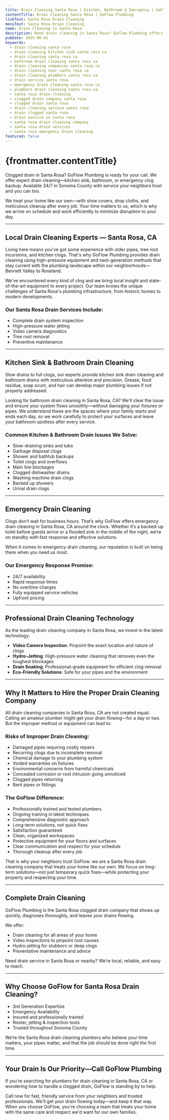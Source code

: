 ```yaml
---
title: Drain Cleaning Santa Rosa | Kitchen, Bathroom & Emergency | GoFlow
contentTitle: Drain Cleaning Santa Rosa | GoFlow Plumbing
linkText: Santa Rosa Drain Cleaning
menuText: Santa Rosa Drain Cleaning
name: Drain Cleaning in Santa Rosa
description: Need drain cleaning in Santa Rosa? GoFlow Plumbing offers fast kitchen, bathroom, and emergency drain services. Trusted, local, and available 24/7. Call today!
pubDate: 2025-06-01
keywords:
  - drain cleaning santa rosa
  - drain cleaning kitchen sink santa rosa ca
  - drain cleaning santa rosa ca
  - bathroom drain cleaning santa rosa ca
  - drain cleaning companies santa rosa ca
  - drain cleaning near santa rosa ca
  - drain cleaning plumbers santa rosa ca
  - drain service santa rosa
  - emergency drain cleaning santa rosa ca
  - plumbers drain cleaning santa rosa ca
  - santa rosa drain cleaning
  - clogged drain company santa rosa
  - clogged drain santa rosa
  - drain cleaning service santa rosa
  - drain clogged santa rosa
  - drain service in santa rosa
  - santa rosa drain cleaning company
  - santa rosa drain services
  - santa rosa emergency drain cleaning
featured: false
---
```


# {frontmatter.contentTitle}

Clogged drain in Santa Rosa? GoFlow Plumbing is ready for your call.
We offer expert drain cleaning—kitchen sink, bathroom, or emergency clog backup.
Available 24/7 in Sonoma County with service your neighbors trust and you can too.

We treat your home like our own—with shoe covers, drop cloths, and meticulous cleanup after every job.
Your time matters to us, which is why we arrive on schedule and work efficiently to minimize disruption to your day.

---

## Local Drain Cleaning Experts — Santa Rosa, CA

Living here means you've got some experience with older pipes, tree root incursions, and kitchen clogs.
That's why GoFlow Plumbing provides drain cleaning using high-pressure equipment and next-generation
methods that stay current with the plumbing landscape within our neighborhoods—Bennett Valley to Roseland.

We've encountered every kind of clog and we bring local insight and state-of-the-art equipment to every project.
Our team knows the unique challenges of Santa Rosa's plumbing infrastructure, from historic homes to modern developments.

### Our Santa Rosa Drain Services Include:
- Complete drain system inspection
- High-pressure water jetting
- Video camera diagnostics
- Tree root removal
- Preventive maintenance

---

## Kitchen Sink & Bathroom Drain Cleaning

Slow drains to full clogs, our experts provide kitchen sink drain cleaning and bathroom drains with meticulous attention and precision.
Grease, food residue, soap scum, and hair can develop major plumbing issues if not properly addressed.

Looking for bathroom drain cleaning in Santa Rosa, CA? We'll clear the issue and ensure your system flows smoothly—without damaging your fixtures or pipes.
We understand these are the spaces where your family starts and ends each day, so we work carefully to protect your surfaces and leave your bathroom spotless after every service.

### Common Kitchen & Bathroom Drain Issues We Solve:
- Slow-draining sinks and tubs
- Garbage disposal clogs
- Shower and bathtub backups
- Toilet clogs and overflows
- Main line blockages
- Clogged dishwasher drains
- Washing machine drain clogs
- Backed up showers
- Urinal drain clogs

---

## Emergency Drain Cleaning

Clogs don’t wait for business hours.
That’s why GoFlow offers emergency drain cleaning in Santa Rosa, CA around the clock.
Whether it’s a backed-up toilet before guests arrive or a flooded sink in the middle of the night, we’re on standby with fast response and effective solutions.

When it comes to emergency drain cleaning, our reputation is built on being there when you need us most.

### Our Emergency Response Promise:
- 24/7 availability
- Rapid response times
- No overtime charges
- Fully equipped service vehicles
- Upfront pricing

---

## Professional Drain Cleaning Technology

As the leading drain cleaning company in Santa Rosa, we invest in the latest technology:

- **Video Camera Inspection**: Pinpoint the exact location and nature of clogs
- **Hydro-Jetting**: High-pressure water cleaning that removes even the toughest blockages
- **Drain Snaking**: Professional-grade equipment for efficient clog removal
- **Eco-Friendly Solutions**: Safe for your pipes and the environment

---

## Why It Matters to Hire the Proper Drain Cleaning Company

All drain cleaning companies in Santa Rosa, CA are not created equal.
Calling an amateur plumber might get your drain flowing—for a day or two.
But the improper method or equipment can lead to:

### Risks of Improper Drain Cleaning:
- Damaged pipes requiring costly repairs
- Recurring clogs due to incomplete removal
- Chemical damage to your plumbing system
- Voided warranties on fixtures
- Environmental concerns from harmful chemicals
- Concealed corrosion or root intrusion going unnoticed
- Clogged pipes returning
- Bent pipes or fittings


### The GoFlow Difference:
- Professionally trained and tested plumbers
- Ongoing training in latest techniques
- Comprehensive diagnostic approach
- Long-term solutions, not quick fixes
- Satisfaction guaranteed
- Clean, organized workspaces
- Protective equipment for your floors and surfaces
- Clear communication and respect for your schedule
- Thorough cleanup after every job

That is why your neighbors trust GoFlow: we are a Santa Rosa drain cleaning company that treats your home like our own.
We focus on long-term solutions—not just temporary quick fixes—while protecting your property and respecting your time.

---

## Complete Drain Cleaning

GoFlow Plumbing is the Santa Rosa clogged drain company that shows up quickly, diagnoses thoroughly, and leaves your drains flowing.

We offer:

- Drain cleaning for all areas of your home
- Video inspections to pinpoint root causes
- Hydro-jetting for stubborn or deep clogs
- Preventative maintenance and advice

Need drain service in Santa Rosa or nearby? We’re local, reliable, and easy to reach.

---

## Why Choose GoFlow for Santa Rosa Drain Cleaning?

- 3rd Generation Expertise
- Emergency Availability
- Insured and professionally trained
- Rooter, jetting & inspection tools
- Trusted throughout Sonoma County

We’re the Santa Rosa drain cleaning plumbers who believe your time matters, your pipes matter, and that the job should be done right the first time.

---

## Your Drain Is Our Priority—Call GoFlow Plumbing

If you’re searching for plumbers for drain cleaning in Santa Rosa, CA or wondering how to handle a clogged drain, GoFlow is standing by to help. 

Call now for fast, friendly service from your neighbors and trusted professionals.
We'll get your drain flowing today—and keep it that way. When you choose GoFlow, you're choosing a team that treats your home with the same care and respect we'd want for our own families.